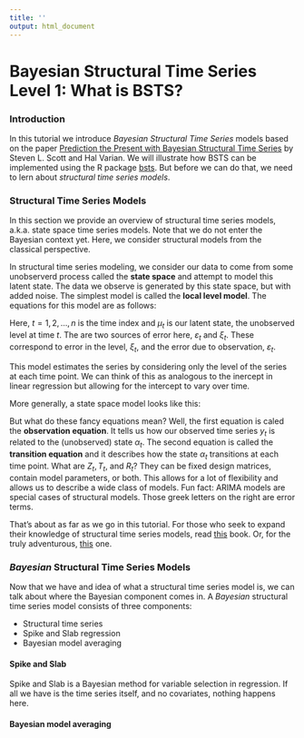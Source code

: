 ```yaml
---
title: ''
output: html_document
---
```


# Bayesian Structural Time Series Level 1: What is BSTS?


### Introduction

In this tutorial we introduce *Bayesian Structural Time Series* models based on the paper [Prediction the Present with Bayesian Structural Time Series](http://www.inderscience.com/offer.php?id=59942) by Steven L. Scott and Hal Varian. We will illustrate how BSTS can be implemented using the R package [bsts](https://cran.r-project.org/web/packages/bsts/index.html). But before we can do that, we need to lern about *structural time series models*.


### Structural Time Series Models

In this section we provide an overview of structural time series models, a.k.a. state space time series models. Note that we do not enter the Bayesian context yet. Here, we consider structural models from the classical perspective.

In structural time series modeling, we consider our data to come from some unobserverd process called the **state space** and attempt to model this latent state. The data we observe is generated by this state space, but with added noise. The simplest model is called the **local level model**. The equations for this model are as follows:

\begin{align}
y_t &= \mu_t + \varepsilon_t  &\varepsilon_t \sim N(0,\sigma^2_{\varepsilon}) \\
\mu_{t+1} &= \mu_t + \xi_t  &\xi_t \sim N(0, \sigma^2_{\xi}) \nonumber
\end{align}

Here, $t = 1,2,\ldots, n$ is the time index and $\mu_t$ is our latent state, the unobserved level at time $t$. The are two sources of error here, $\varepsilon_t$ and $\xi_t$. These correspond to error in the level, $\xi_t$, and the error due to observation, $\varepsilon_t$.

This model estimates the series by considering only the level of the series at each time point. We can think of this as analogous to the inercept in linear regression but allowing for the intercept to vary over time.

More generally, a state space model looks like this:

\begin{align}
y_t &= Z_t^T \alpha_t + \varepsilon_t  &\varepsilon_t \sim N(0, H_t) \\
\alpha_{t+1} &= T_t \alpha_{t} + R_t \eta_t  &\eta_t \sim N(0,Q_t)
\end{align}

But what do these fancy equations mean? Well, the first equation is caled the **observation equation**. It tells us how our observed time series $y_t$ is related to the (unobserved) state $\alpha_t$. The second equation is called the **transition equation** and it describes how the state $\alpha_t$ transitions at each time point. What are $Z_t, T_t$, and $R_t$? They can be fixed design matrices, contain model parameters, or both. This allows for a lot of flexibility and allows us to describe a wide class of models. Fun fact: ARIMA models are special cases of structural models. Those greek letters on the right are error terms.

That's about as far as we go in this tutorial. For those who seek to expand their knowledge of structural time series models, read [this](https://www.amazon.com/Introduction-State-Analysis-Practical-Econometrics/dp/0199228876) book. Or, for the truly adventurous, [this](https://www.amazon.com/Time-Analysis-State-Space-Methods/dp/019964117X) one.


### *Bayesian* Structural Time Series Models

Now that we have and idea of what a structural time series model is, we can talk about where the Bayesian component comes in. A *Bayesian* structural time series model consists of three components:

* Structural time series
* Spike and Slab regression
* Bayesian model averaging


#### Spike and Slab 

Spike and Slab is a Bayesian method for variable selection in regression. If all we have is the time series itself, and no covariates, nothing happens here.


#### Bayesian model averaging





